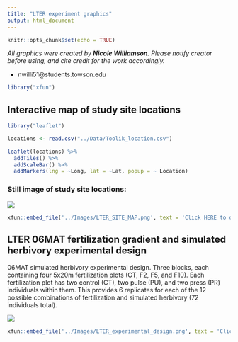 ```yaml
---
title: "LTER experiment graphics"
output: html_document
---
```


```r
knitr::opts_chunk$set(echo = TRUE)
```


*All graphics were created by **Nicole Williamson**. Please notify creator before using, and cite credit for the work accordingly.*

- nwilli51@students.towson.edu  


```r
library("xfun")
```  

## Interactive map of study site locations
```r
library("leaflet")

locations <- read.csv("../Data/Toolik_location.csv")

leaflet(locations) %>% 
  addTiles() %>%
  addScaleBar() %>%
  addMarkers(lng = ~Long, lat = ~Lat, popup = ~ Location)
```

### Still image of study site locations:  

<img src="../Images/LTER_SITE_MAP.png" class="center">
```r
xfun::embed_file('../Images/LTER_SITE_MAP.png', text = 'Click HERE to download image')
```  


## LTER 06MAT fertilization gradient and simulated herbivory experimental design  
06MAT simulated herbivory experimental design. Three blocks, each containing four 5x20m fertilization plots (CT, F2, F5, and F10). Each fertilization plot has two control (CT), two pulse (PU), and two press (PR) individuals within them. This provides 6 replicates for each of the 12 possible combinations of fertilization and simulated herbivory (72 individuals total).

<img src="../Images/LTER_experimental_design.png" class="center">
```r
xfun::embed_file('../Images/LTER_experimental_design.png', text = 'Click HERE to download image')
```


